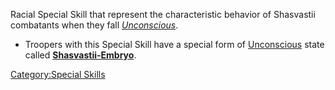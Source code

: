 {{section-special-skills}}


Racial Special Skill that represent the characteristic behavior of Shasvastii combatants when they fall ''[[Unconscious]]''. 

{{skillbox |black| SHASVASTII | AUTOMATIC SKILL }}
{{skill-label | Obligatory }}
{{effects}}
* Troopers with this Special Skill have a special form of [[Unconscious]] state called '''[[Shasvastii-Embryo]]'''. 





[[Category:Special Skills]]